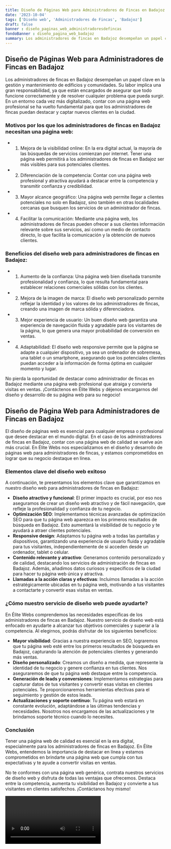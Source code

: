 ```yaml
---
title: Diseño de Páginas Web para Administradores de Fincas en Badajoz
date: '2023-10-04'
tags: ['Diseño web', 'Administradores de Fincas', 'Badajoz']
draft: false
banner : diseño_paginas_web_administradoresdefincas
fondoBanner : diseño_pagina_web_badajoz
summary: Los administradores de fincas en Badajoz desempeñan un papel clave en la gestión y mantenimiento de edificios y comunidades. Su labor implica una gran responsabilidad, ya que están encargados de asegurar que todo funcione correctamente y de resolver cualquier problema que pueda surgir. En un entorno cada vez más digitalizado, contar con una página web profesional se ha vuelto fundamental para que los administradores de fincas puedan destacar y captar nuevos clientes en la ciudad.
---
```


## Diseño de Páginas Web para Administradores de Fincas en Badajoz

Los administradores de fincas en Badajoz desempeñan un papel clave en la gestión y mantenimiento de edificios y comunidades. Su labor implica una gran responsabilidad, ya que están encargados de asegurar que todo funcione correctamente y de resolver cualquier problema que pueda surgir. En un entorno cada vez más digitalizado, contar con una página web profesional se ha vuelto fundamental para que los administradores de fincas puedan destacar y captar nuevos clientes en la ciudad.

### Motivos por los que los administradores de fincas en Badajoz necesitan una página web:

- 1. Mejora de la visibilidad online: En la era digital actual, la mayoría de las búsquedas de servicios comienzan por internet. Tener una página web permitirá a los administradores de fincas en Badajoz ser más visibles para sus potenciales clientes.
- 2. Diferenciación de la competencia: Contar con una página web profesional y atractiva ayudará a destacar entre la competencia y transmitir confianza y credibilidad.
- 3. Mayor alcance geográfico: Una página web permite llegar a clientes potenciales no solo en Badajoz, sino también en otras localidades cercanas que busquen los servicios de un administrador de fincas.
- 4. Facilitar la comunicación: Mediante una página web, los administradores de fincas pueden ofrecer a sus clientes información relevante sobre sus servicios, así como un medio de contacto directo, lo que facilita la comunicación y la obtención de nuevos clientes.

### Beneficios del diseño web para administradores de fincas en Badajoz:

- 1. Aumento de la confianza: Una página web bien diseñada transmite profesionalidad y confianza, lo que resulta fundamental para establecer relaciones comerciales sólidas con los clientes.
- 2. Mejora de la imagen de marca: El diseño web personalizado permite reflejar la identidad y los valores de los administradores de fincas, creando una imagen de marca sólida y diferenciadora.
- 3. Mejor experiencia de usuario: Un buen diseño web garantiza una experiencia de navegación fluida y agradable para los visitantes de la página, lo que genera una mayor probabilidad de conversión en ventas.
- 4. Adaptabilidad: El diseño web responsive permite que la página se adapte a cualquier dispositivo, ya sea un ordenador de sobremesa, una tablet o un smartphone, asegurando que los potenciales clientes puedan acceder a la información de forma óptima en cualquier momento y lugar.

No pierda la oportunidad de destacar como administrador de fincas en Badajoz mediante una página web profesional que atraiga y convierta visitas en ventas. ¡Contáctenos en Élite Webs y déjenos encargarnos del diseño y desarrollo de su página web para su negocio!

<GifSeo />

<Cta />

## Diseño de Página Web para Administradores de Fincas en Badajoz

El diseño de páginas web es esencial para cualquier empresa o profesional que desee destacar en el mundo digital. En el caso de los administradores de fincas en Badajoz, contar con una página web de calidad se vuelve aún más crucial. En Élite Webs nos especializamos en el diseño y desarrollo de páginas web para administradores de fincas, y estamos comprometidos en lograr que su negocio destaque en línea.

### Elementos clave del diseño web exitoso

A continuación, te presentamos los elementos clave que garantizamos en nuestro diseño web para administradores de fincas en Badajoz:

- **Diseño atractivo y funcional**: El primer impacto es crucial, por eso nos aseguramos de crear un diseño web atractivo y de fácil navegación, que refleje la profesionalidad y confianza de tu negocio.
- **Optimización SEO**: Implementamos técnicas avanzadas de optimización SEO para que tu página web aparezca en los primeros resultados de búsqueda en Badajoz. Esto aumentará la visibilidad de tu negocio y te ayudará a atraer clientes potenciales.
- **Responsive design**: Adaptamos tu página web a todas las pantallas y dispositivos, garantizando una experiencia de usuario fluida y agradable para tus visitantes, independientemente de si acceden desde un ordenador, tablet o celular.
- **Contenido relevante y atractivo**: Generamos contenido personalizado y de calidad, destacando los servicios de administración de fincas en Badajoz. Además, añadimos datos curiosos y específicos de la ciudad para hacer tu página web única y atractiva.
- **Llamadas a la acción claras y efectivas**: Incluimos llamadas a la acción estratégicamente ubicadas en tu página web, motivando a tus visitantes a contactarte y convertir esas visitas en ventas.

### ¿Cómo nuestro servicio de diseño web puede ayudarte?

En Élite Webs comprendemos las necesidades específicas de los administradores de fincas en Badajoz. Nuestro servicio de diseño web está enfocado en ayudarte a alcanzar tus objetivos comerciales y superar a la competencia. Al elegirnos, podrás disfrutar de los siguientes beneficios:

- **Mayor visibilidad**: Gracias a nuestra experiencia en SEO, lograremos que tu página web esté entre los primeros resultados de búsqueda en Badajoz, capturando la atención de potenciales clientes y generando más ventas.
- **Diseño personalizado**: Creamos un diseño a medida, que represente la identidad de tu negocio y genere confianza en tus clientes. Nos aseguraremos de que tu página web destaque entre la competencia.
- **Generación de leads y conversiones**: Implementamos estrategias para capturar datos de tus visitantes y convertir esas visitas en clientes potenciales. Te proporcionaremos herramientas efectivas para el seguimiento y gestión de estos leads.
- **Actualizaciones y soporte continuo**: Tu página web estará en constante evolución, adaptándose a las últimas tendencias y necesidades. Nosotros nos encargamos de las actualizaciones y te brindamos soporte técnico cuando lo necesites.

### Conclusión

Tener una página web de calidad es esencial en la era digital, especialmente para los administradores de fincas en Badajoz. En Élite Webs, entendemos la importancia de destacar en línea y estamos comprometidos en brindarte una página web que cumpla con tus expectativas y te ayude a convertir visitas en ventas.

No te conformes con una página web genérica, contrata nuestros servicios de diseño web y disfruta de todas las ventajas que ofrecemos. Destaca entre la competencia, aumenta tu visibilidad en Badajoz y convierte a tus visitantes en clientes satisfechos. ¡Contáctanos hoy mismo!

<Video />

<CtaBot job='Administradores de Fincas' city='Badajoz'/>

<Gmaps query='Badajoz+españa+maps' />